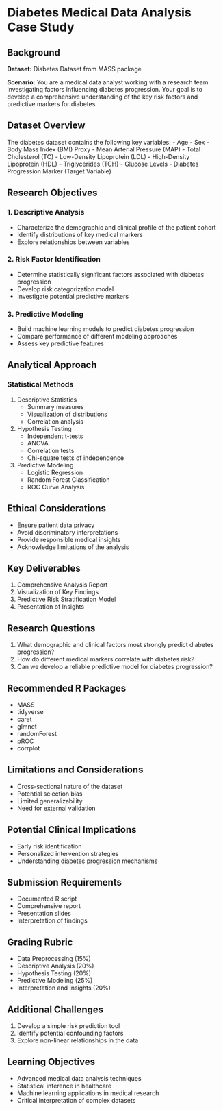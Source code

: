 # Diabetes Medical Data Analysis Case Study

## Background
**Dataset:** Diabetes Dataset from MASS package

**Scenario:**
You are a medical data analyst working with a research team investigating factors influencing diabetes progression. Your goal is to develop a comprehensive understanding of the key risk factors and predictive markers for diabetes.

## Dataset Overview
The diabetes dataset contains the following key variables:
- Age
- Sex
- Body Mass Index (BMI) Proxy
- Mean Arterial Pressure (MAP)
- Total Cholesterol (TC)
- Low-Density Lipoprotein (LDL)
- High-Density Lipoprotein (HDL)
- Triglycerides (TCH)
- Glucose Levels
- Diabetes Progression Marker (Target Variable)

## Research Objectives

### 1. Descriptive Analysis
- Characterize the demographic and clinical profile of the patient cohort
- Identify distributions of key medical markers
- Explore relationships between variables

### 2. Risk Factor Identification
- Determine statistically significant factors associated with diabetes progression
- Develop risk categorization model
- Investigate potential predictive markers

### 3. Predictive Modeling
- Build machine learning models to predict diabetes progression
- Compare performance of different modeling approaches
- Assess key predictive features

## Analytical Approach

### Statistical Methods
1. Descriptive Statistics
   - Summary measures
   - Visualization of distributions
   - Correlation analysis

2. Hypothesis Testing
   - Independent t-tests
   - ANOVA
   - Correlation tests
   - Chi-square tests of independence

3. Predictive Modeling
   - Logistic Regression
   - Random Forest Classification
   - ROC Curve Analysis

## Ethical Considerations
- Ensure patient data privacy
- Avoid discriminatory interpretations
- Provide responsible medical insights
- Acknowledge limitations of the analysis

## Key Deliverables
1. Comprehensive Analysis Report
2. Visualization of Key Findings
3. Predictive Risk Stratification Model
4. Presentation of Insights

## Research Questions
1. What demographic and clinical factors most strongly predict diabetes progression?
2. How do different medical markers correlate with diabetes risk?
3. Can we develop a reliable predictive model for diabetes progression?

## Recommended R Packages
- MASS
- tidyverse
- caret
- glmnet
- randomForest
- pROC
- corrplot

## Limitations and Considerations
- Cross-sectional nature of the dataset
- Potential selection bias
- Limited generalizability
- Need for external validation

## Potential Clinical Implications
- Early risk identification
- Personalized intervention strategies
- Understanding diabetes progression mechanisms

## Submission Requirements
- Documented R script
- Comprehensive report
- Presentation slides
- Interpretation of findings

## Grading Rubric
- Data Preprocessing (15%)
- Descriptive Analysis (20%)
- Hypothesis Testing (20%)
- Predictive Modeling (25%)
- Interpretation and Insights (20%)

## Additional Challenges
1. Develop a simple risk prediction tool
2. Identify potential confounding factors
3. Explore non-linear relationships in the data

## Learning Objectives
- Advanced medical data analysis techniques
- Statistical inference in healthcare
- Machine learning applications in medical research
- Critical interpretation of complex datasets